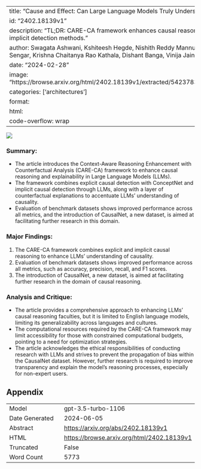 
---
title: "Cause and Effect: Can Large Language Models Truly Understand Causality?"
id: "2402.18139v1"
description: "TL;DR: CARE-CA framework enhances causal reasoning and explainability using explicit and implicit detection methods."
author: Swagata Ashwani, Kshiteesh Hegde, Nishith Reddy Mannuru, Mayank Jindal, Dushyant Singh Sengar, Krishna Chaitanya Rao Kathala, Dishant Banga, Vinija Jain, Aman Chadha
date: "2024-02-28"
image: "https://browse.arxiv.org/html/2402.18139v1/extracted/5423783/model_accuracy_across_datasets.png"
categories: ['architectures']
format:
  html:
    code-overflow: wrap
---

![](https://browse.arxiv.org/html/2402.18139v1/extracted/5423783/model_accuracy_across_datasets.png)

### Summary:
- The article introduces the Context-Aware Reasoning Enhancement with Counterfactual Analysis (CARE-CA) framework to enhance causal reasoning and explainability in Large Language Models (LLMs).
- The framework combines explicit causal detection with ConceptNet and implicit causal detection through LLMs, along with a layer of counterfactual explanations to accentuate LLMs’ understanding of causality.
- Evaluation of benchmark datasets shows improved performance across all metrics, and the introduction of CausalNet, a new dataset, is aimed at facilitating further research in this domain.

### Major Findings:
1. The CARE-CA framework combines explicit and implicit causal reasoning to enhance LLMs’ understanding of causality.
2. Evaluation of benchmark datasets shows improved performance across all metrics, such as accuracy, precision, recall, and F1 scores.
3. The introduction of CausalNet, a new dataset, is aimed at facilitating further research in the domain of causal reasoning.

### Analysis and Critique:
- The article provides a comprehensive approach to enhancing LLMs’ causal reasoning faculties, but it is limited to English language models, limiting its generalizability across languages and cultures.
- The computational resources required by the CARE-CA framework may limit accessibility for those with constrained computational budgets, pointing to a need for optimization strategies.
- The article acknowledges the ethical responsibilities of conducting research with LLMs and strives to prevent the propagation of bias within the CausalNet dataset. However, further research is required to improve transparency and explain the model’s reasoning processes, especially for non-expert users.

## Appendix

|          |          |
|----------|----------|
| Model     | gpt-3.5-turbo-1106       |
| Date Generated     | 2024-06-05       |
| Abstract | [https://arxiv.org/abs/2402.18139v1](https://arxiv.org/abs/2402.18139v1)        |
| HTML     | [https://browse.arxiv.org/html/2402.18139v1](https://browse.arxiv.org/html/2402.18139v1)       |
| Truncated       | False       |
| Word Count       | 5773       |